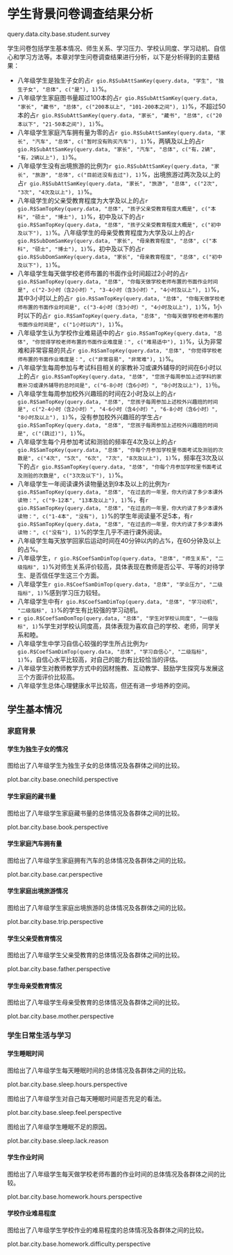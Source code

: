 
<!-- chapter 3 student survey -->

\mytext

# 学生背景问卷调查结果分析

query.data.city.base.student.survey

学生问卷包括学生基本情况、师生关系、学习压力、学校认同度、学习动机、自信心和学习方法等。本章对学生问卷调查结果进行分析，以下是分析得到的主要结果：

- 八年级学生是独生子女的占`r gio.R$SubAttSamKey(query.data, "学生", "独生子女", "总体", c("是"), 1)`%。
- 八年级学生家庭图书量超过100本的占`r gio.R$SubAttSamKey(query.data, "家长", "藏书", "总体", c("200本以上", "101-200本之间"), 1)`%，不超过50本的占`r gio.R$SubAttSamKey(query.data, "家长", "藏书", "总体", c("20本以下", "21-50本之间"), 1)`%。
- 八年级学生家庭汽车拥有量为零的占`r gio.R$SubAttSamKey(query.data, "家长", "汽车", "总体", c("暂时没有购买汽车"), 1)`%，两辆及以上的占`r gio.R$SubAttSamKey(query.data, "家长", "汽车", "总体", c("有，2辆", "有，2辆以上"), 1)`%。
- 八年级学生没有出境旅游的比例为`r gio.R$SubAttSamKey(query.data, "家长", "旅游", "总体", c("目前还没有去过"), 1)`%，出境旅游过两次及以上的占`r gio.R$SubAttSamKey(query.data, "家长", "旅游", "总体", c("2次", "3次", "4次及以上"), 1)`%。
- 八年级学生的父亲受教育程度为大学及以上的占`r gio.R$SamTopKey(query.data, "总体", "孩子父亲受教育程度大概是", c("本科", "硕士", "博士"), 1)`%，初中及以下的占`r gio.R$SamTopKey(query.data, "总体", "孩子父亲受教育程度大概是", c("初中及以下"), 1)`%。八年级学生的母亲受教育程度为大学及以上的占`r gio.R$SubDomSamKey(query.data, "家长", "母亲教育程度", "总体", c("本科", "硕士", "博士"), 1)`%，初中及以下的占`r gio.R$SubDomSamKey(query.data, "家长", "母亲教育程度", "总体", c("初中及以下"), 1)`%。
- 八年级学生每天做学校老师布置的书面作业时间超过2小时的占`r gio.R$SamTopKey(query.data, "总体", "你每天做学校老师布置的书面作业时间是", c("2-3小时（含2小时）", "3-4小时（含3小时）", "4小时及以上"), 1)`%，其中3小时以上的占`r gio.R$SamTopKey(query.data, "总体", "你每天做学校老师布置的书面作业时间是", c("3-4小时（含3小时）", "4小时及以上"), 1)`%，1小时以下的占`r gio.R$SamTopKey(query.data, "总体", "你每天做学校老师布置的书面作业时间是", c("1小时以内"), 1)`%。
- 八年级学生认为学校作业难易适中的占`r gio.R$SamTopKey(query.data, "总体", "你觉得学校老师布置的书面作业难度是：", c("难易适中"), 1)`%，认为非常难和非常容易的共占`r gio.R$SamTopKey(query.data, "总体", "你觉得学校老师布置的书面作业难度是：", c("非常容易", "非常难"), 1)`%。
- 八年级学生每周参加与考试科目相关的家教补习或课外辅导的时间在6小时以上的占`r gio.R$SamTopKey(query.data, "总体", "您孩子每周参加上述学科的家教补习或课外辅导的总时间是", c("6-8小时（含6小时）", "8小时及以上"), 1)`％。
- 八年级学生每周参加校外兴趣班的时间在2小时及以上的占`r gio.R$SamTopKey(query.data, "总体", "您孩子每周参加上述校外兴趣班的时间是", c("2-4小时（含2小时）", "4-6小时（含4小时）", "6-8小时（含6小时）", "8小时及以上"), 1)`%，没有参加校外兴趣班的学生占`r gio.R$SamTopKey(query.data, "总体", "您孩子每周参加上述校外兴趣班的时间是", c("(跳过)"), 1)`%。
- 八年级学生每个月参加考试和测验的频率在4次及以上的占`r gio.R$SamTopKey(query.data, "总体", "你每个月参加学校里书面考试及测验的次数是", c("4次", "5次", "6次", "7次", "8次及以上"), 1)`%，频率在3次及以下的占`r gio.R$SamTopKey(query.data, "总体", "你每个月参加学校里书面考试及测验的次数是", c("3次及以下"), 1)`%。
- 八年级学生一年阅读课外读物量达到9本及以上的比例为`r gio.R$SamTopKey(query.data, "总体", "在过去的一年里，你大约读了多少本课外读物：", c("9-12本", "13本及以上"), 1)`%，有`r gio.R$SamTopKey(query.data, "总体", "在过去的一年里，你大约读了多少本课外读物：", c("1-4本", "没有"), 1)`%的学生年阅读量不足5本，有`r gio.R$SamTopKey(query.data, "总体", "在过去的一年里，你大约读了多少本课外读物：", c("没有"), 1)`%的学生几乎不进行课外阅读。
- 八年级学生每天放学回家后运动时间在40分钟以内的占%，在60分钟及以上的占%。
- 八年级学生，`r gio.R$CoefSamDimTop(query.data, "总体", "师生关系", "二级指标", 1)`%对师生关系评价较高，具体表现在教师是否公平、平等的对待学生、是否信任学生这三个方面。
- 八年级学生`r gio.R$CoefSamDimTop(query.data, "总体", "学业压力", "二级指标", 1)`%感到学习压力较轻。
- 八年级学生中有`r gio.R$CoefSamDimTop(query.data, "总体", "学习动机", "二级指标", 1)`%的学生有比较强的学习动机。
- `r gio.R$CoefSamDomTop(query.data, "总体", "学生对学校认同度", "一级指标", 1)`%学生对学校认同度高，具体表现为喜欢自己的学校、老师，同学关系和睦。
- 八年级学生中学习自信心较强的学生所占比例为`r gio.R$CoefSamDimTop(query.data, "总体", "学习自信心", "二级指标", 1)`%，自信心水平比较高，对自己的能力有比较恰当的评估。
- 八年级学生对教师教学方式中的因材施教、互动教学、鼓励学生探究与发展这三个方面评价比较高。
- 八年级学生总体心理健康水平比较高，但还有进一步培养的空间。

## 学生基本情况

### 家庭背景

#### 学生为独生子女的情况

图\ref{fig: `r gio.R$GetPlotTitle("plot.bar.city.base.onechild.perspective")`}给出了八年级学生为独生子女的总体情况及各群体之间的比较。

plot.bar.city.base.onechild.perspective


#### 学生家庭的藏书量

图\ref{fig: `r gio.R$GetPlotTitle("plot.bar.city.base.book.perspective")`}给出了八年级学生家庭藏书量的总体情况及各群体之间的比较。

plot.bar.city.base.book.perspective

#### 学生家庭汽车拥有量

图\ref{fig: `r gio.R$GetPlotTitle("plot.bar.city.base.car.perspective")`}给出了八年级学生家庭拥有汽车的总体情况及各群体之间的比较。

plot.bar.city.base.car.perspective

#### 学生家庭出境旅游情况

图\ref{fig: `r gio.R$GetPlotTitle("plot.bar.city.base.trip.perspective")`}给出了八年级学生家庭出境旅游的总体情况及各群体之间的比较。

plot.bar.city.base.trip.perspective

#### 学生父亲受教育情况

图\ref{fig: `r gio.R$GetPlotTitle("plot.bar.city.base.father.perspective")`}给出了八年级学生父亲受教育的总体情况及各群体之间的比较。

plot.bar.city.base.father.perspective

#### 学生母亲受教育情况

图\ref{fig: `r gio.R$GetPlotTitle("plot.bar.city.base.mother.perspective")`}给出了八年级学生母亲受教育的总体情况及各群体之间的比较。

plot.bar.city.base.mother.perspective


### 学生日常生活与学习

#### 学生睡眠时间

图\ref{fig: `r gio.R$GetPlotTitle("plot.bar.city.base.sleep.hours.perspective")`}给出了八年级学生每天睡眠时间的总体情况及各群体之间的比较。

plot.bar.city.base.sleep.hours.perspective

图\ref{fig: `r gio.R$GetPlotTitle("plot.bar.city.base.sleep.feel.perspective")`}给出了八年级学生对自己每天睡眠时间是否充足的看法。

plot.bar.city.base.sleep.feel.perspective

图\ref{fig: `r gio.R$GetPlotTitle("plot.bar.city.base.sleep.lack.reason")`}给出了八年级学生睡眠不足的原因。

plot.bar.city.base.sleep.lack.reason

 
#### 学生作业时间

图\ref{fig: `r gio.R$GetPlotTitle("plot.bar.city.base.homework.hours.perspective")`}给出了八年级学生每天做学校老师布置的作业时间的总体情况及各群体之间的比较。

plot.bar.city.base.homework.hours.perspective


#### 学校作业难易程度

图\ref{fig: `r gio.R$GetPlotTitle("plot.bar.city.base.homework.difficulty.perspective")`}给出了八年级学生学校作业的难易程度的总体情况及各群体之间的比较。

plot.bar.city.base.homework.difficulty.perspective


\clearpage

<!-- end of chapter 3 student survey -->
